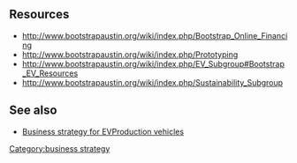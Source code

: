 == Resources ==
* http://www.bootstrapaustin.org/wiki/index.php/Bootstrap_Online_Financing
* http://www.bootstrapaustin.org/wiki/index.php/Prototyping
* http://www.bootstrapaustin.org/wiki/index.php/EV_Subgroup#Bootstrap_EV_Resources
* http://www.bootstrapaustin.org/wiki/index.php/Sustainability_Subgroup
== See also ==
* [[Business strategy for EVProduction vehicles]]

{{stub}}

[[Category:business strategy]]